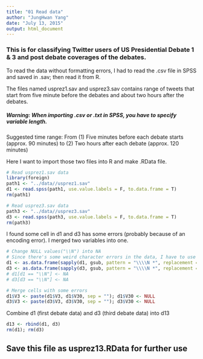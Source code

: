 ```yaml
---
title: "01 Read data"
author: "JungHwan Yang"
date: "July 13, 2015"
output: html_document
---
```


### This is for classifying Twitter users of US Presidential Debate 1 & 3 and post debate coverages of the debates.

To read the data without formatting errors, I had to read the .csv file in SPSS and saved in .sav; then read it from R.

The files named usprez1.sav and usprez3.sav contains range of tweets that start from five minute before the debates and about two hours after the debates.

##### Warning: When importing .csv or .txt in SPSS, you have to specify variable length.

Suggested time range: From (1) Five minutes before each debate starts (approx. 90 minutes) to (2) Two hours after each debate (approx. 120 minutes)

Here I want to import those two files into R and make .RData file.

```r
# Read usprez1.sav data
library(foreign)
path1 <- "../data//usprez1.sav" 
d1 <- read.spss(path1, use.value.labels = F, to.data.frame = T)
rm(path1)

# Read usprez3.sav data
path3 <- "../data//usprez3.sav" 
d3 <- read.spss(path3, use.value.labels = F, to.data.frame = T)
rm(path3)
```

I found some cell in d1 and d3 has some errors (probably because of an encoding error). I merged two variables into one.

```r
# Change NULL values("\\N") into NA
# Since there's some weird character errors in the data, I have to use sapply()
d1 <- as.data.frame(sapply(d1, gsub, pattern = "\\\\N *", replacement = NA))
d3 <- as.data.frame(sapply(d3, gsub, pattern = "\\\\N *", replacement = NA))
# d1[d1 == "\\N"] <- NA
# d3[d3 == "\\N"] <- NA

# Merge cells with some errors
d1$V3 <- paste(d1$V3, d1$V30, sep = ""); d1$V30 <- NULL
d3$V3 <- paste(d3$V3, d3$V30, sep = ""); d3$V30 <- NULL
```

Combine d1 (first debate data) and d3 (third debate data) into d13

```r
d13 <- rbind(d1, d3)
rm(d1); rm(d3)
```

## Save this file as usprez13.RData for further use